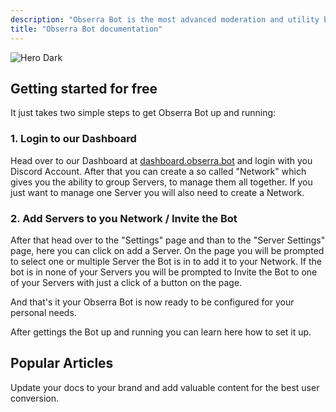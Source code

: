 ```yaml
---
description: "Obserra Bot is the most advanced moderation and utility bot."
title: "Obserra Bot documentation"
---
```


<img
  src="hero.png"
  alt="Hero Dark"
  title={true}
/>

## Getting started for free

It just takes two simple steps to get Obserra Bot up and running:

### 1. Login to our Dashboard

Head over to our Dashboard at [dashboard.obserra.bot](http://dashboard.obserra.bot) and login with you Discord Account. After that you can create a so called "Network" which gives you the ability to group Servers, to manage them all together. If you just want to manage one Server you will also need to create a Network.

### 2. Add Servers to you Network / Invite the Bot

After that head over to the "Settings" page and than to the "Server Settings" page, here you can click on add a Server. On the page you will be prompted to select one or multiple Server the Bot is in to add it to your Network. If the bot is in none of your Servers you will be prompted to Invite the Bot to one of your Servers with just a click of a button on the page.

And that's it your Obserra Bot is now ready to be configured for your personal needs.

<CardGroup cols={1}>
  <Card title="How to begin setting up your Bot" icon="rocket" href="https://mintlify.com/docs/quickstart" cta="Next step">
    After gettings the Bot up and running you can learn here how to set it up.
  </Card>
</CardGroup>

## Popular Articles

Update your docs to your brand and add valuable content for the best user conversion.

<CardGroup cols={2}>
  <Card title="What to do after creating my Network?" icon="palette" href="https://mintlify.com/docs/settings/global" cta="Read now">
    
  </Card>
  <Card title="All our Commands" icon="code" href="https://mintlify.com/docs/api-playground/openapi" cta="Read now">
    
  </Card>
  <Card title="Our components" icon="screwdriver-wrench" href="https://mintlify.com/docs/content/components/accordions" cta="Read now">
    
  </Card>
  <Card title="AI features" icon="stars" href="https://mintlify.com/customers" cta="Read now">
    
  </Card>
</CardGroup>